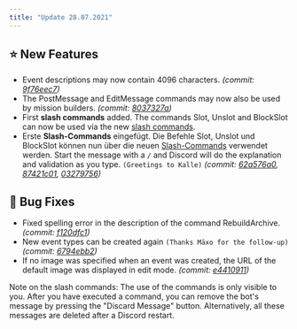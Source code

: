 ```yaml
---
title: "Update 28.07.2021"
---
```


## ⭐ New Features

* Event descriptions may now contain 4096 characters. *(commit:* [*9f76eec7*](https://github.com/Alf-Melmac/slotbotServer/commit/9f76eec7713396eea02e8b9c9b74f3047c70d190)*)*
* The PostMessage and EditMessage commands may now also be used by mission builders. *(commit:* [*8037327a*](https://github.com/Alf-Melmac/slotbotServer/commit/8037327a2a359e06bb52f7334fcd92d37466bf0e)*)*
* First **slash commands** added. The commands Slot, Unslot and BlockSlot can now be used via the new [slash commands](https://support.discord.com/hc/en-us/articles/1500000368501-Slash-Commands-FAQ).
* Erste **Slash-Commands** eingefügt. Die Befehle Slot, Unslot und BlockSlot können nun über die neuen [Slash-Commands](https://support.discord.com/hc/en-us/articles/1500000368501-Slash-Commands-FAQ) verwendet werden. Start the message with a `/` and Discord will do the explanation and validation as you type. `(Greetings to Kalle)` *(commit:* [*62a576a0*](https://github.com/Alf-Melmac/slotbotServer/commit/62a576a01df2f5bca8e1c319a2dae0fc4a584ab3)*,* [*87421c01*](https://github.com/Alf-Melmac/slotbotServer/commit/87421c0131fc1567b0f801bf2c77f516c1295226)*,* [*03279756*](https://github.com/Alf-Melmac/slotbotServer/commit/032797564fa0a995853de79e12ba45acda2daade)*)*

## 🐞 Bug Fixes

* Fixed spelling error in the description of the command RebuildArchive. *(commit:* [*f120dfc1*](https://github.com/Alf-Melmac/slotbotServer/commit/f120dfc1ae0b1558e06318f323d9bfd943fc1dfa)*)*
* New event types can be created again `(Thanks Mäxo for the follow-up)` *(commit:* [*6794ebb2*](https://github.com/Alf-Melmac/slotbotServer/commit/6794ebb28c6b1ef9b3e85e9fa56b49212a33525a)*)*
* If no image was specified when an event was created, the URL of the default image was displayed in edit mode. *(commit:* [*e4410911*](https://github.com/Alf-Melmac/slotbotServer/commit/e4410911db49bcab15a8390ddfcd84c3ad447abe)*)*

<Info>
	Note on the slash commands: The use of the commands is only visible to you. After you have executed a command, you can remove the bot's message by pressing the "Discard Message" button. Alternatively, all these messages are deleted after a Discord restart.
</Info>

